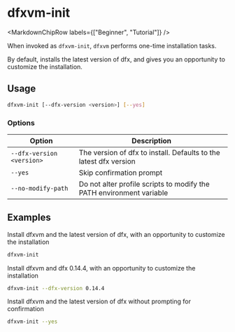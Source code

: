 
# dfxvm-init

<MarkdownChipRow labels={["Beginner", "Tutorial"]} />

When invoked as `dfxvm-init`, `dfxvm` performs one-time installation tasks.

By default, installs the latest version of dfx, and gives you an opportunity
to customize the installation.

## Usage

```bash
dfxvm-init [--dfx-version <version>] [--yes]
```

### Options

| Option                    | Description |
|---------------------------| --- |
| `--dfx-version <version>` | The version of dfx to install. Defaults to the latest dfx version |
| `--yes`                   | Skip confirmation prompt |
| `--no-modify-path`        | Do not alter profile scripts to modify the PATH environment variable |

## Examples

Install dfxvm and the latest version of dfx, with an opportunity
to customize the installation

```bash
dfxvm-init
```

Install dfxvm and dfx 0.14.4, with an opportunity to customize the installation
```bash
dfxvm-init --dfx-version 0.14.4
```

Install dfxvm and the latest version of dfx without prompting for confirmation

```bash
dfxvm-init --yes
```
